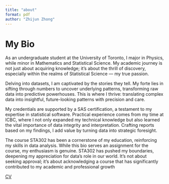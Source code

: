 ```yaml
---
title: "about"
format: pdf
author: "Zhijun Zhong"
---
```


# My Bio

As an undergraduate student at the University of Toronto, I major in Physics, while minor in Mathematics and Statistical Science. My academic journey is not just about acquiring knowledge; it's about the thrill of discovery, especially within the realms of Statistical Science — my true passion.

Delving into datasets, I am captivated by the stories they tell. My forte lies in sifting through numbers to uncover underlying patterns, transforming raw data into predictive powerhouses. This is where I thrive: translating complex data into insightful, future-looking patterns with precision and care.

My credentials are supported by a SAS certification, a testament to my expertise in statistical software. Practical experience comes from my time at ICBC, where I not only expanded my technical knowledge but also learned the vital importance of data integrity and interpretation. Crafting reports based on my findings, I add value by turning data into strategic foresight.

The course STA302 has been a cornerstone of my education, reinforcing my skills in data analysis. While this bio serves an assignment for the course, my enthusiasm is genuine. STA302 has pushed my boundaries, deepening my appreciation for data's role in our world. It's not about seeking approval; it's about acknowledging a course that has significantly contributed to my academic and professional growth

[CV](Mycv.pdf)
